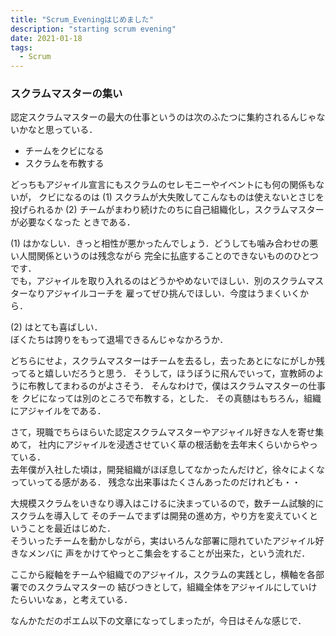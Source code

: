 ```yaml
---
title: "Scrum_Eveningはじめました"
description: "starting scrum evening"
date: 2021-01-18
tags:
  - Scrum
---
```


### スクラムマスターの集い

認定スクラムマスターの最大の仕事というのは次のふたつに集約されるんじゃないかなと思っている．
* チームをクビになる
* スクラムを布教する

どっちもアジャイル宣言にもスクラムのセレモニーやイベントにも何の関係もないが，
クビになるのは (1) スクラムが大失敗してこんなものは使えないとさじを投げられるか
(2) チームがまわり続けたのちに自己組織化し，スクラムマスターが必要なくなった ときである．

(1) はかなしい．きっと相性が悪かったんでしょう．どうしても噛み合わせの悪い人間関係というのは残念ながら
完全に払底することのできないもののひとつです．  
でも，アジャイルを取り入れるのはどうかやめないでほしい．別のスクラムマスターなりアジャイルコーチを
雇ってぜひ挑んでほしい．今度はうまくいくから．

(2) はとても喜ばしい．  
ぼくたちは誇りをもって退場できるんじゃなかろうか．

どちらにせよ，スクラムマスターはチームを去るし，去ったあとになにがしか残ってると嬉しいだろうと思う．
そうして，ほうぼうに飛んでいって，宣教師のように布教してまわるのがよさそう．
そんなわけで，僕はスクラムマスターの仕事を クビになっては別のところで布教する，とした．
その真髄はもちろん，組織にアジャイルをである．

さて，現職でちらほらいた認定スクラムマスターやアジャイル好きな人を寄せ集めて，
社内にアジャイルを浸透させていく草の根活動を去年末くらいからやっている．  
去年僕が入社した頃は，開発組織がほぼ息してなかったんだけど，徐々によくなっていってる感がある．
残念な出来事はたくさんあったのだけれども・・

大規模スクラムをいきなり導入はこけるに決まっているので，数チーム試験的にスクラムを導入して
そのチームでまずは開発の進め方，やり方を変えていくということを最近はじめた．  
そういったチームを動かしながら，実はいろんな部署に隠れていたアジャイル好きなメンバに
声をかけてやっとこ集会をすることが出来た，という流れだ．

ここから縦軸をチームや組織でのアジャイル，スクラムの実践とし，横軸を各部署でのスクラムマスターの
結びつきとして，組織全体をアジャイルにしていけたらいいなぁ，と考えている．

なんかただのポエム以下の文章になってしまったが，今日はそんな感じで．
